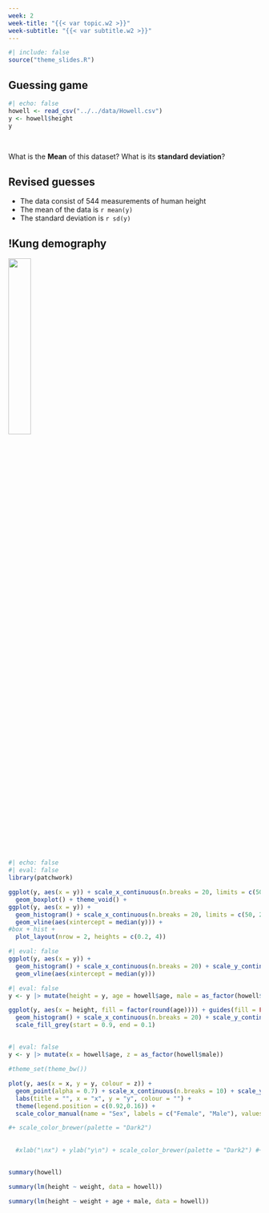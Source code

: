 ```yaml
---
week: 2
week-title: "{{< var topic.w2 >}}"
week-subtitle: "{{< var subtitle.w2 >}}"
---
```


```r
#| include: false
source("theme_slides.R")
```


## Guessing game

:::{.r-stretch}

```r
#| echo: false
howell <- read_csv("../../data/Howell.csv")
y <- howell$height
y
```

:::

<br>

What is the **Mean** of this dataset? What is its **standard deviation**?

## Revised guesses

:::{.incremental}

- The data consist of 544 measurements of human height
- The mean of the data is `r mean(y)`
- The standard deviation is `r sd(y)`

:::



## !Kung demography

::: {layout-ncol=2}

![](./images/kung1.jpg){height=30%}

:::

## 

```r
#| echo: false
#| eval: false
library(patchwork)

ggplot(y, aes(x = y)) + scale_x_continuous(n.breaks = 20, limits = c(50, 200)) +
  geom_boxplot() + theme_void() +
ggplot(y, aes(x = y)) + 
  geom_histogram() + scale_x_continuous(n.breaks = 20, limits = c(50, 200)) + scale_y_continuous(n.breaks = 10) +
  geom_vline(aes(xintercept = median(y))) +
#box + hist + 
  plot_layout(nrow = 2, heights = c(0.2, 4))
```


```r
#| eval: false
ggplot(y, aes(x = y)) + 
  geom_histogram() + scale_x_continuous(n.breaks = 20) + scale_y_continuous(n.breaks = 10) +
  geom_vline(aes(xintercept = median(y)))
```


```r
#| eval: false
y <- y |> mutate(height = y, age = howell$age, male = as_factor(howell$male))

ggplot(y, aes(x = height, fill = factor(round(age)))) + guides(fill = FALSE) +
  geom_histogram() + scale_x_continuous(n.breaks = 20) + scale_y_continuous(n.breaks = 10) + 
  scale_fill_grey(start = 0.9, end = 0.1)
```



##

```r
#| eval: false
y <- y |> mutate(x = howell$age, z = as_factor(howell$male))

#theme_set(theme_bw())

plot(y, aes(x = x, y = y, colour = z)) + 
  geom_point(alpha = 0.7) + scale_x_continuous(n.breaks = 10) + scale_y_continuous(n.breaks = 10) + 
  labs(title = "", x = "x", y = "y", colour = "") + 
  theme(legend.position = c(0.92,0.16)) +
  scale_color_manual(name = "Sex", labels = c("Female", "Male"), values = c(100,200))

#+ scale_color_brewer(palette = "Dark2") 
  
  
  #xlab("\nx") + ylab("y\n") + scale_color_brewer(palette = "Dark2") #+ scale_colour_manual("", values = c(1, 2), labels = c("Female", "Male"))
```

## 

```r
summary(howell)
```

```r
summary(lm(height ~ weight, data = howell))
```

```r
summary(lm(height ~ weight + age + male, data = howell))
```


